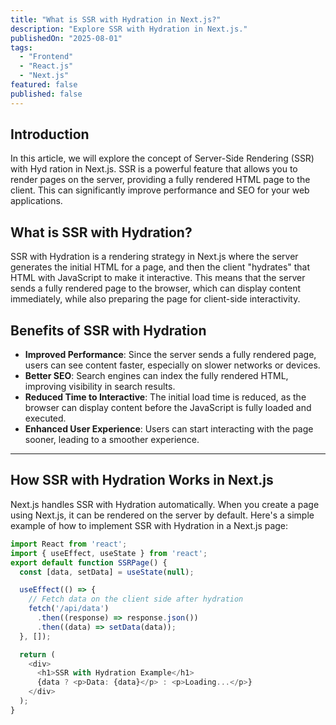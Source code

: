 ```yaml
---
title: "What is SSR with Hydration in Next.js?"
description: "Explore SSR with Hydration in Next.js."
publishedOn: "2025-08-01"
tags: 
  - "Frontend"
  - "React.js"
  - "Next.js"
featured: false
published: false
---
```


## Introduction
In this article, we will explore the concept of Server-Side Rendering (SSR) with Hyd
ration in Next.js. SSR is a powerful feature that allows you to render pages on the server, providing a fully rendered HTML page to the client. This can significantly improve performance and SEO for your web applications.

## What is SSR with Hydration?
SSR with Hydration is a rendering strategy in Next.js where the server generates the initial HTML for
a page, and then the client "hydrates" that HTML with JavaScript to make it interactive. This means that the server sends a fully rendered page to the browser, which can display content immediately, while also preparing the page for client-side interactivity.

## Benefits of SSR with Hydration
- **Improved Performance**: Since the server sends a fully rendered page, users can see
  content faster, especially on slower networks or devices.
- **Better SEO**: Search engines can index the fully rendered HTML, improving visibility in search
  results.
- **Reduced Time to Interactive**: The initial load time is reduced, as the browser can display content before the JavaScript is fully loaded and executed.
- **Enhanced User Experience**: Users can start interacting with the page sooner, leading to a smoother experience.

<Hr/>

## How SSR with Hydration Works in Next.js
Next.js handles SSR with Hydration automatically. When you create a page using Next.js, it
can be rendered on the server by default. Here's a simple example of how to implement SSR with
Hydration in a Next.js page:

```javascript
import React from 'react';
import { useEffect, useState } from 'react';
export default function SSRPage() {
  const [data, setData] = useState(null);

  useEffect(() => {
    // Fetch data on the client side after hydration
    fetch('/api/data')
      .then((response) => response.json())
      .then((data) => setData(data));
  }, []);

  return (
    <div>
      <h1>SSR with Hydration Example</h1>
      {data ? <p>Data: {data}</p> : <p>Loading...</p>}
    </div>
  );
}